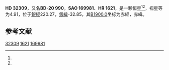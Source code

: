 {{Starbox begin
| name = HD 32309
}}
{{Starbox observe
| epoch = [[J2000.0|J2000.0]]
| constell = {{星座名待查}}<ref name=SIMBAD>{{cite web
 | url=http://simbad.u-strasbg.fr/simbad/sim-id?Ident=HR+1621
 | title =Pulsating variable Star
 | publisher=Centre de Données astronomiques de Strasbourg
 | work=SIMBAD
 | accessdate=2012-07-13}}</ref><ref name=DATA>{{cite web
 | url=http://vizier.u-strasbg.fr/viz-bin/VizieR-5?-out.add=.&-source=5050&-corr=PK=HR&-out.max=9999&HR=1621
 | title=VizieR Detailed Page
 | accessdate=2012-07-13
 | archive-date=2016-03-05
 | archive-url=https://web.archive.org/web/20160305094104/http://vizier.u-strasbg.fr/viz-bin/VizieR-5?-out.add=.&-source=5050&-corr=PK=HR&-out.max=9999&HR=1621
 | dead-url=no
 }}</ref>
| 星官 = 
| ra = {{RA|5|1|25.6}}<ref name=SIMBAD /><ref name=DATA />
| dec = {{DEC|-20|3|7}}<ref name=SIMBAD /><ref name=DATA />
| appmag_v = 4.91<ref name=SIMBAD /><ref name=DATA />
}}
{{Starbox character
| class = B9.5Vn<ref name=SIMBAD /><ref name=DATA />
| b-v = -0.05<ref name=SIMBAD /><ref name=DATA />
| u-b = -0.14<ref name=SIMBAD /><ref name=DATA />
| r-i = -0.05<ref name=SIMBAD /><ref name=DATA />
| variable = 
}}
{{Starbox astrometry
| radial_v = -0.14
| prop_mo_ra = 24
| parallax = 
| p_error = 
}}
{{Starbox catalog
| names =BD-20 990，[[SAO星表|SAO]] 169981，[[HD星表|HD]] 32309，[[HR星表|HR]] 1621}}
{{Starbox reference |Simbad=HR+1621}}
{{Starbox end}}

'''HD 32309'''，又名'''BD-20 990'''，'''SAO 169981'''、'''HR 1621'''，是一颗恒星<ref name=SIMBAD /><ref name=DATA />，视星等为4.91，位于[[銀道座標系|銀經]]220.27，[[銀道座標系|銀緯]]-32.85，其[[B1900.0|B1900.0]]坐标为赤經{{RA|4|57|5.2}}，赤緯{{DEC|-20|-32.85|51}}。

== 参考文献 ==
{{reflist}}

{{star-stub}}

[[Category:HD和HDE天體|32309]]
[[Category:HR天體|1621]]
[[Category:SAO天體|169981]]